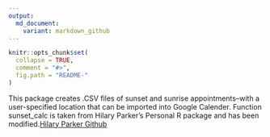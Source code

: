 ```yaml
---
output:
  md_document:
    variant: markdown_github
---
```


<!-- README.md is generated from README.Rmd. Please edit that file -->

```r
knitr::opts_chunk$set(
  collapse = TRUE,
  comment = "#>",
  fig.path = "README-"
)
```

This package creates .CSV files of sunset and sunrise appointments--with a user-specified location that can be imported into Google Calender. Function sunset_calc is taken from Hilary Parker's Personal R package and has been modified.[Hilary Parker Github](https://github.com/hilaryparker/hilary/tree/master/R)
